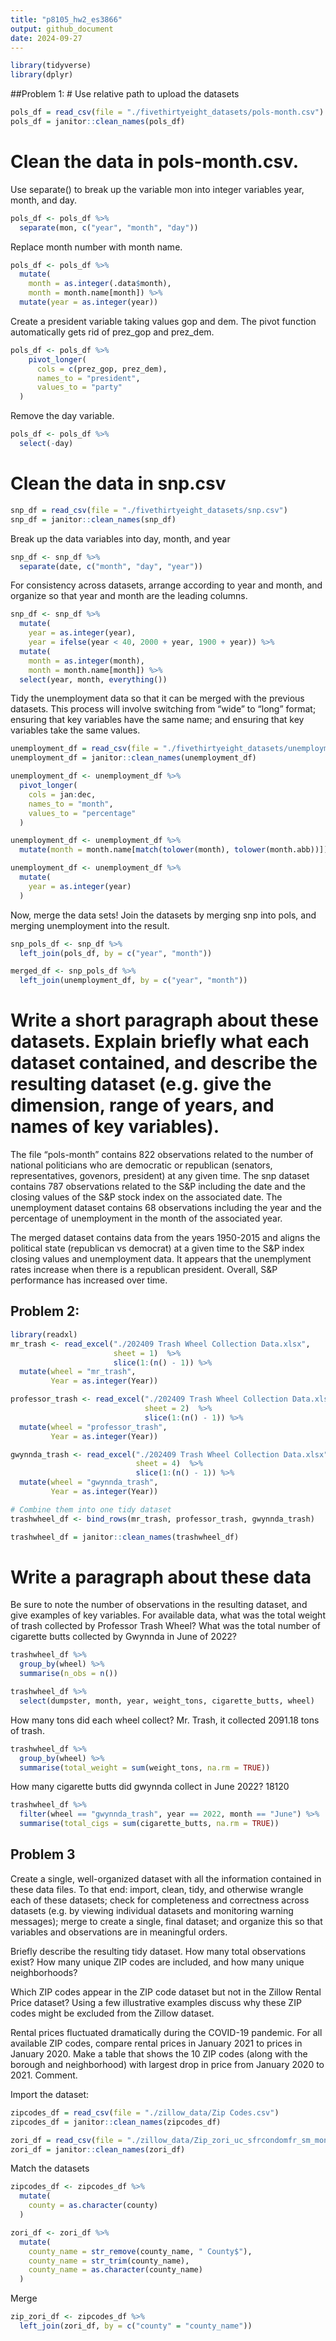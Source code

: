 ```yaml
---
title: "p8105_hw2_es3866"
output: github_document
date: 2024-09-27
---
```


```r
library(tidyverse)
library(dplyr)
```

##Problem 1:
# Use relative path to upload the datasets

```r
pols_df = read_csv(file = "./fivethirtyeight_datasets/pols-month.csv")
pols_df = janitor::clean_names(pols_df)
```

# Clean the data in pols-month.csv. 
Use separate() to break up the variable mon into integer variables year, month, and day.

```r
pols_df <- pols_df %>%
  separate(mon, c("year", "month", "day"))
```

Replace month number with month name. 
```r
pols_df <- pols_df %>%
  mutate(
    month = as.integer(.data$month),
    month = month.name[month]) %>%
  mutate(year = as.integer(year))
```

Create a president variable taking values gop and dem. The pivot function automatically gets rid of prez_gop and prez_dem.

```r
pols_df <- pols_df %>%
    pivot_longer(
      cols = c(prez_gop, prez_dem),
      names_to = "president",
      values_to = "party"
  )
```

Remove the day variable.

```r
pols_df <- pols_df %>%
  select(-day)
```

# Clean the data in snp.csv

```r

snp_df = read_csv(file = "./fivethirtyeight_datasets/snp.csv")
snp_df = janitor::clean_names(snp_df)
```

Break up the data variables into day, month, and year

```r
snp_df <- snp_df %>%
  separate(date, c("month", "day", "year"))
```

For consistency across datasets, arrange according to year and month, and organize so that year and month are the leading columns.

```r
snp_df <- snp_df %>%  
  mutate(
    year = as.integer(year),
    year = ifelse(year < 40, 2000 + year, 1900 + year)) %>%
  mutate(
    month = as.integer(month),
    month = month.name[month]) %>%
  select(year, month, everything())
```


Tidy the unemployment data so that it can be merged with the previous datasets. This process will involve switching from “wide” to “long” format; ensuring that key variables have the same name; and ensuring that key variables take the same values.

```r
unemployment_df = read_csv(file = "./fivethirtyeight_datasets/unemployment.csv")
unemployment_df = janitor::clean_names(unemployment_df)
```

```r
unemployment_df <- unemployment_df %>%
  pivot_longer(
    cols = jan:dec,
    names_to = "month",
    values_to = "percentage"
  )
```

```r
unemployment_df <- unemployment_df %>%
  mutate(month = month.name[match(tolower(month), tolower(month.abb))])
```

```r
unemployment_df <- unemployment_df %>%
  mutate(
    year = as.integer(year)
  )
```

Now, merge the data sets!
Join the datasets by merging snp into pols, and merging unemployment into the result.

```r
snp_pols_df <- snp_df %>%
  left_join(pols_df, by = c("year", "month"))
```

```r
merged_df <- snp_pols_df %>%
  left_join(unemployment_df, by = c("year", "month"))
```

# Write a short paragraph about these datasets. Explain briefly what each dataset contained, and describe the resulting dataset (e.g. give the dimension, range of years, and names of key variables).

The file “pols-month” contains 822 observations related to the number of national politicians who are democratic or republican (senators, representatives, govenors, president) at any given time.
The snp dataset contains 787 observations related to the S&P including the date and the closing values of the S&P stock index on the associated date.
The unemployment dataset contains 68 observations including the year and the percentage of unemployment in the month of the associated year.

The merged dataset contains data from the years 1950-2015 and aligns the political state (republican vs democrat) at a given time to the S&P index closing values and unemployment data. It appears that the unemplyment rates increase when there is a republican president. Overall, S&P performance has increased over time.



## Problem 2:

```r
library(readxl) 
mr_trash <- read_excel("./202409 Trash Wheel Collection Data.xlsx",
                       sheet = 1)  %>%
                       slice(1:(n() - 1)) %>%
  mutate(wheel = "mr_trash",
         Year = as.integer(Year))

professor_trash <- read_excel("./202409 Trash Wheel Collection Data.xlsx",
                              sheet = 2)  %>%
                              slice(1:(n() - 1)) %>%
  mutate(wheel = "professor_trash",
         Year = as.integer(Year))

gwynnda_trash <- read_excel("./202409 Trash Wheel Collection Data.xlsx",
                            sheet = 4)  %>%
                            slice(1:(n() - 1)) %>%
  mutate(wheel = "gwynnda_trash",
         Year = as.integer(Year))

# Combine them into one tidy dataset
trashwheel_df <- bind_rows(mr_trash, professor_trash, gwynnda_trash)

trashwheel_df = janitor::clean_names(trashwheel_df)
```

# Write a paragraph about these data
Be sure to note the number of observations in the resulting dataset, and give examples of key variables. For available data, what was the total weight of trash collected by Professor Trash Wheel? What was the total number of cigarette butts collected by Gwynnda in June of 2022?


```r
trashwheel_df %>%
  group_by(wheel) %>%
  summarise(n_obs = n())
```

```r
trashwheel_df %>%
  select(dumpster, month, year, weight_tons, cigarette_butts, wheel)
```

How many tons did each wheel collect? Mr. Trash, it collected 2091.18 tons of trash.
```r
trashwheel_df %>%
  group_by(wheel) %>%
  summarise(total_weight = sum(weight_tons, na.rm = TRUE))
```

How many cigarette butts did gwynnda collect in June 2022? 18120
```r
trashwheel_df %>%
  filter(wheel == "gwynnda_trash", year == 2022, month == "June") %>%
  summarise(total_cigs = sum(cigarette_butts, na.rm = TRUE))
```


## Problem 3
Create a single, well-organized dataset with all the information contained in these data files. To that end: import, clean, tidy, and otherwise wrangle each of these datasets; check for completeness and correctness across datasets (e.g. by viewing individual datasets and monitoring warning messages); merge to create a single, final dataset; and organize this so that variables and observations are in meaningful orders.

Briefly describe the resulting tidy dataset. How many total observations exist? How many unique ZIP codes are included, and how many unique neighborhoods?

Which ZIP codes appear in the ZIP code dataset but not in the Zillow Rental Price dataset? Using a few illustrative examples discuss why these ZIP codes might be excluded from the Zillow dataset.

Rental prices fluctuated dramatically during the COVID-19 pandemic. For all available ZIP codes, compare rental prices in January 2021 to prices in January 2020. Make a table that shows the 10 ZIP codes (along with the borough and neighborhood) with largest drop in price from January 2020 to 2021. Comment.


Import the dataset:
```r
zipcodes_df = read_csv(file = "./zillow_data/Zip Codes.csv")
zipcodes_df = janitor::clean_names(zipcodes_df)

zori_df = read_csv(file = "./zillow_data/Zip_zori_uc_sfrcondomfr_sm_month_NYC.csv")
zori_df = janitor::clean_names(zori_df)
```

Match the datasets
```r
zipcodes_df <- zipcodes_df %>%
  mutate(
    county = as.character(county)
  )

zori_df <- zori_df %>%
  mutate(
    county_name = str_remove(county_name, " County$"),
    county_name = str_trim(county_name),
    county_name = as.character(county_name)
  )
```

Merge

```r
zip_zori_df <- zipcodes_df %>%
  left_join(zori_df, by = c("county" = "county_name"))
```

